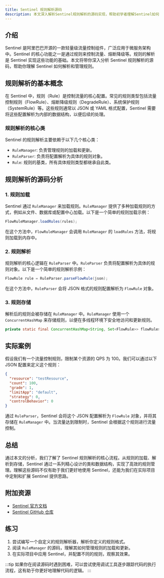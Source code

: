 ```yaml
---
title: Sentinel 规则解析源码
description: 本文深入解析Sentinel规则解析的源码实现，帮助初学者理解Sentinel如何解析和管理规则。
---
```


## 介绍

Sentinel 是阿里巴巴开源的一款轻量级流量控制组件，广泛应用于微服务架构中。Sentinel 的核心功能之一是通过规则来控制流量、熔断降级等。规则的解析是 Sentinel 实现这些功能的基础。本文将带你深入分析 Sentinel 规则解析的源码，帮助你理解 Sentinel 如何解析和管理规则。

## 规则解析的基本概念

在 Sentinel 中，规则（Rule）是控制流量的核心配置。常见的规则类型包括流量控制规则（FlowRule）、熔断降级规则（DegradeRule）、系统保护规则（SystemRule）等。这些规则通常以 JSON 或 YAML 格式配置，Sentinel 需要将这些配置解析为内部的数据结构，以便后续的处理。

### 规则解析的核心类

Sentinel 的规则解析主要依赖于以下几个核心类：

- `RuleManager`: 负责管理规则的加载和更新。
- `RuleParser`: 负责将配置解析为具体的规则对象。
- `Rule`: 规则的基类，所有具体规则类型都继承自此类。

## 规则解析的源码分析

### 1. 规则加载

Sentinel 通过 `RuleManager` 来加载规则。`RuleManager` 提供了多种加载规则的方式，例如从文件、数据库或配置中心加载。以下是一个简单的规则加载示例：

```java
FlowRuleManager.loadRules(rules);
```

在这个方法中，`FlowRuleManager` 会调用 `RuleManager` 的 `loadRules` 方法，将规则加载到内存中。

### 2. 规则解析

规则解析的核心逻辑在 `RuleParser` 中。`RuleParser` 负责将配置解析为具体的规则对象。以下是一个简单的规则解析示例：

```java
FlowRule rule = RuleParser.parseFlowRule(json);
```

在这个方法中，`RuleParser` 会将 JSON 格式的规则配置解析为 `FlowRule` 对象。

### 3. 规则存储

解析后的规则会被存储在 `RuleManager` 中。`RuleManager` 使用一个 `ConcurrentHashMap` 来存储规则，以便在多线程环境下安全地访问和更新规则。

```java
private static final ConcurrentHashMap<String, Set<FlowRule>> flowRules = new ConcurrentHashMap<>();
```

## 实际案例

假设我们有一个流量控制规则，限制某个资源的 QPS 为 100。我们可以通过以下 JSON 配置来定义这个规则：

```json
{
  "resource": "testResource",
  "count": 100,
  "grade": 1,
  "limitApp": "default",
  "strategy": 0,
  "controlBehavior": 0
}
```

通过 `RuleParser`，Sentinel 会将这个 JSON 配置解析为 `FlowRule` 对象，并将其存储在 `RuleManager` 中。当流量达到限制时，Sentinel 会根据这个规则进行流量控制。

## 总结

通过本文的分析，我们了解了 Sentinel 规则解析的核心流程。从规则的加载、解析到存储，Sentinel 通过一系列精心设计的类和数据结构，实现了高效的规则管理。理解这些源码不仅有助于我们更好地使用 Sentinel，还能为我们在实际项目中定制和扩展 Sentinel 提供思路。

## 附加资源

- [Sentinel 官方文档](https://sentinelguard.io/zh-cn/docs/introduction.html)
- [Sentinel GitHub 仓库](https://github.com/alibaba/Sentinel)

## 练习

1. 尝试编写一个自定义的规则解析器，解析你定义的规则格式。
2. 阅读 `RuleManager` 的源码，理解其如何管理规则的加载和更新。
3. 在实际项目中应用 Sentinel，并配置不同的规则，观察其效果。

:::tip
如果你在阅读源码时遇到困难，可以尝试使用调试工具逐步跟踪代码的执行流程，这有助于你更好地理解代码的逻辑。
:::